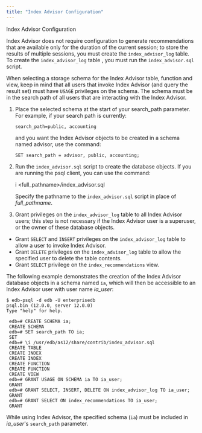 ```yaml
---
title: "Index Advisor Configuration"
---
```


<div class="index">

Index Advisor Configuration

</div>

Index Advisor does not require configuration to generate recommendations that are available only for the duration of the current session; to store the results of multiple sessions, you must create the `index_advisor_log` table. To create the `index_advisor_log` table , you must run the `index_advisor.sql` script.

When selecting a storage schema for the Index Advisor table, function and view, keep in mind that all users that invoke Index Advisor (and query the result set) must have `USAGE` privileges on the schema. The schema must be in the search path of all users that are interacting with the Index Advisor.

1.  Place the selected schema at the start of your search_path parameter. For example, if your search path is currently:
    
    `search_path=public, accounting`
    
    and you want the Index Advisor objects to be created in a schema named advisor, use the command:
    
    `SET search_path = advisor, public, accounting;`

2.  Run the `index_advisor.sql` script to create the database objects. If you are running the psql client, you can use the command:
    
    i \<full_pathname\>/index_advisor.sql
    
    Specify the pathname to the `index_advisor.sql` script in place of *full_pathname*.

3.  Grant privileges on the `index_advisor_log` table to all Index Advisor users; this step is not necessary if the Index Advisor user is a superuser, or the owner of these database objects.

<!-- end list -->

  - Grant `SELECT` and `INSERT` privileges on the `index_advisor_log` table to allow a user to invoke Index Advisor.
  - Grant `DELETE` privileges on the `index_advisor_log` table to allow the specified user to delete the table contents.
  - Grant `SELECT` privilege on the `index_recommendations` view.

The following example demonstrates the creation of the Index Advisor database objects in a schema named `ia`, which will then be accessible to an Index Advisor user with user name *ia_user*:

``` text
$ edb-psql -d edb -U enterprisedb
psql.bin (12.0.0, server 12.0.0)
Type "help" for help.

 edb=# CREATE SCHEMA ia;
 CREATE SCHEMA
 edb=# SET search_path TO ia;
 SET
 edb=# \i /usr/edb/as12/share/contrib/index_advisor.sql
 CREATE TABLE
 CREATE INDEX
 CREATE INDEX
 CREATE FUNCTION
 CREATE FUNCTION
 CREATE VIEW
 edb=# GRANT USAGE ON SCHEMA ia TO ia_user;
 GRANT
 edb=# GRANT SELECT, INSERT, DELETE ON index_advisor_log TO ia_user;
 GRANT
 edb=# GRANT SELECT ON index_recommendations TO ia_user;
 GRANT
```

While using Index Advisor, the specified schema (`ia`) must be included in *ia_user*'s `search_path` parameter.
